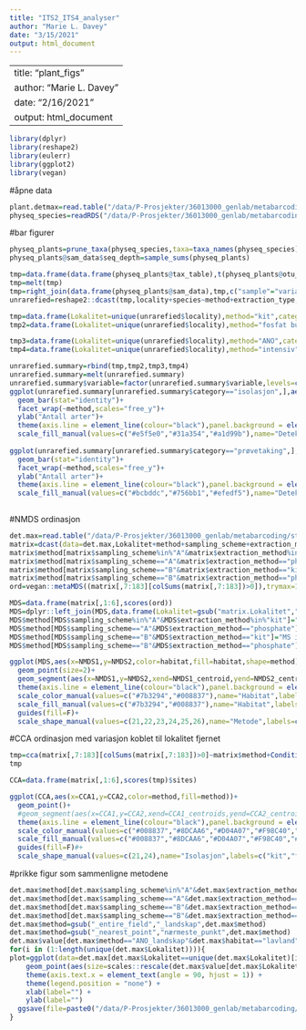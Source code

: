 ```yaml
---
title: "ITS2_ITS4_analyser"
author: "Marie L. Davey"
date: "3/15/2021"
output: html_document
---
```

---
title: "plant_figs"
author: "Marie L. Davey"
date: "2/16/2021"
output: html_document
---

```r
library(dplyr)
library(reshape2)
library(eulerr)
library(ggplot2)
library(vegan)
```

#åpne data
```r
plant.detmax=read.table("/data/P-Prosjekter/36013000_genlab/metabarcoding/statistical_analyses/hotspots_15203402/ITS2_ITS4/detection_matrix_plants_24022021.txt",header=T,fileEncoding = "latin1",sep=";")
physeq_species=readRDS("/data/P-Prosjekter/36013000_genlab/metabarcoding/statistical_analyses/hotspots_15203402/ITS2_ITS4/physeq_combispecies_01022021.rds")
```

#bar figurer
```r
physeq_plants=prune_taxa(physeq_species,taxa=taxa_names(physeq_species)[physeq_species@tax_table@.Data[,2]=="Streptophyta"&!physeq_species@tax_table@.Data[,3]%in%c("Bryopsida","Polytrichopsida","Jungermanniopsida")])
physeq_plants@sam_data$seq_depth=sample_sums(physeq_plants)

tmp=data.frame(data.frame(physeq_plants@tax_table),t(physeq_plants@otu_table@.Data))
tmp=melt(tmp)
tmp=right_join(data.frame(physeq_plants@sam_data),tmp,c("sample"="variable"))
unrarefied=reshape2::dcast(tmp,locality+species~method+extraction_type,value.var = "value",fun.aggregate = sum)

tmp=data.frame(Lokalitet=unique(unrarefied$locality),method="kit",category="isolasjon",A=sapply(unique(unrarefied$locality),function(x)length(unrarefied$species[unrarefied$locality==x&(unrarefied$A_kit>0&unrarefied$B_kit==0)])),B=sapply(unique(unrarefied$locality),function(x)length(unrarefied$species[unrarefied$locality==x&(unrarefied$A_kit==0&unrarefied$B_kit>0)])),AB=sapply(unique(unrarefied$locality),function(x)length(unrarefied$species[unrarefied$locality==x&(unrarefied$A_kit>0&unrarefied$B_kit>0)])))
tmp2=data.frame(Lokalitet=unique(unrarefied$locality),method="fosfat buffer",category="isolasjon",A=sapply(unique(unrarefied$locality),function(x)length(unrarefied$species[unrarefied$locality==x&(unrarefied$A_phosphate>0&unrarefied$B_phosphate==0)])),B=sapply(unique(unrarefied$locality),function(x)length(unrarefied$species[unrarefied$locality==x&(unrarefied$A_phosphate==0&unrarefied$B_phosphate>0)])),AB=sapply(unique(unrarefied$locality),function(x)length(unrarefied$species[unrarefied$locality==x&(unrarefied$A_phosphate>0&unrarefied$B_phosphate>0)])))

tmp3=data.frame(Lokalitet=unique(unrarefied$locality),method="ANO",category="prøvetaking",A=sapply(unique(unrarefied$locality),function(x)length(unrarefied$species[unrarefied$locality==x&(unrarefied$A_kit>0&unrarefied$A_phosphate==0)])),B=sapply(unique(unrarefied$locality),function(x)length(unrarefied$species[unrarefied$locality==x&(unrarefied$A_kit==0&unrarefied$A_phosphate>0)])),AB=sapply(unique(unrarefied$locality),function(x)length(unrarefied$species[unrarefied$locality==x&(unrarefied$A_kit>0&unrarefied$A_phosphate>0)])))
tmp4=data.frame(Lokalitet=unique(unrarefied$locality),method="intensiv",category="prøvetaking",A=sapply(unique(unrarefied$locality),function(x)length(unrarefied$species[unrarefied$locality==x&(unrarefied$B_kit>0&unrarefied$B_phosphate==0)])),B=sapply(unique(unrarefied$locality),function(x)length(unrarefied$species[unrarefied$locality==x&(unrarefied$B_kit==0&unrarefied$B_phosphate>0)])),AB=sapply(unique(unrarefied$locality),function(x)length(unrarefied$species[unrarefied$locality==x&(unrarefied$B_kit>0&unrarefied$B_phosphate>0)])))

unrarefied.summary=rbind(tmp,tmp2,tmp3,tmp4)
unrarefied.summary=melt(unrarefied.summary)
unrarefied.summary$variable=factor(unrarefied.summary$variable,levels=c("A","AB","B"))
ggplot(unrarefied.summary[unrarefied.summary$category=="isolasjon",],aes(x=Lokalitet,y=value,fill=variable))+
  geom_bar(stat="identity")+
  facet_wrap(~method,scales="free_y")+
  ylab("Antall arter")+
  theme(axis.line = element_line(colour="black"),panel.background = element_blank(),axis.text.x = element_text(angle=90))+
  scale_fill_manual(values=c("#e5f5e0","#31a354","#a1d99b"),name="Deteksjonskategori",labels=c("kun ANO","begge","kun intensiv"))
  
ggplot(unrarefied.summary[unrarefied.summary$category=="prøvetaking",],aes(x=Lokalitet,y=value,fill=variable))+
  geom_bar(stat="identity")+
  facet_wrap(~method,scales="free_y")+
  ylab("Antall arter")+
  theme(axis.line = element_line(colour="black"),panel.background = element_blank(),axis.text.x = element_text(angle=90))+
  scale_fill_manual(values=c("#bcbddc","#756bb1","#efedf5"),name="Deteksjonskategori")#,labels=c("kun kit","begge","kun fosfat buffer"))
  
```

#NMDS ordinasjon
```r
det.max=read.table("/data/P-Prosjekter/36013000_genlab/metabarcoding/statistical_analyses/hotspots_15203402/ITS2_ITS4/detection_matrix_plants_24022021.txt",header=T,fileEncoding = "latin1",sep=";")
matrix=dcast(data=det.max,Lokalitet+method+sampling_scheme+extraction_method+variable+habitat~species,value.var="value")
matrix$method[matrix$sampling_scheme%in%"A"&matrix$extraction_method%in%"kit"]="MS ANO kit"
matrix$method[matrix$sampling_scheme=="A"&matrix$extraction_method=="phosphate"]="MS ANO fosfat buffer"
matrix$method[matrix$sampling_scheme=="B"&matrix$extraction_method=="kit"]="MS intensiv kit"
matrix$method[matrix$sampling_scheme=="B"&matrix$extraction_method=="phosphate"]="MS intensiv fosfat buffer"
ord=vegan::metaMDS((matrix[,7:183][colSums(matrix[,7:183])>0]),trymax=100)

MDS=data.frame(matrix[,1:6],scores(ord))
MDS=dplyr::left_join(MDS,data.frame(Lokalitet=gsub("matrix.Lokalitet","",rownames(envfit(ord~matrix$Lokalitet)$factors$centroids)),NMDS1_centroid=(envfit(ord~matrix$Lokalitet))$factors$centroids[,1],NMDS2_centroid=(envfit(ord~matrix$Lokalitet))$factors$centroids[,2]),by="Lokalitet")
MDS$method[MDS$sampling_scheme%in%"A"&MDS$extraction_method%in%"kit"]="MS ANO kit"
MDS$method[MDS$sampling_scheme=="A"&MDS$extraction_method=="phosphate"]="MS ANO fosfat buffer"
MDS$method[MDS$sampling_scheme=="B"&MDS$extraction_method=="kit"]="MS intensiv kit"
MDS$method[MDS$sampling_scheme=="B"&MDS$extraction_method=="phosphate"]="MS intensiv fosfat buffer"

ggplot(MDS,aes(x=NMDS1,y=NMDS2,color=habitat,fill=habitat,shape=method))+
  geom_point(size=2)+
  geom_segment(aes(x=NMDS1,y=NMDS2,xend=NMDS1_centroid,yend=NMDS2_centroid,color=habitat,fill=habitat))+
  theme(axis.line = element_line(colour="black"),panel.background = element_blank())+
  scale_color_manual(values=c("#7b3294","#008837"),name="Habitat",labels=c("semi-naturlig mark","skog"))+
  scale_fill_manual(values=c("#7b3294","#008837"),name="Habitat",labels=c("semi-naturlig mark","skog"))+
  guides(fill=F)+
  scale_shape_manual(values=c(21,22,23,24,25,26),name="Metode",labels=c("ANO landskap","ANO nærmeste punkt","MS ANO fosfat buffer","MS ANO kit","MS intensiv fosfat buffer","MS intensiv kit"))
```

#CCA ordinasjon med variasjon koblet til lokalitet fjernet
```r
tmp=cca(matrix[,7:183][colSums(matrix[,7:183])>0]~matrix$method+Condition(matrix$Lokalitet))
tmp

CCA=data.frame(matrix[,1:6],scores(tmp)$sites)

ggplot(CCA,aes(x=CCA1,y=CCA2,color=method,fill=method))+
  geom_point()+
  #geom_segment(aes(x=CCA1,y=CCA2,xend=CCA1_centroids,yend=CCA2_centroids))+
  theme(axis.line = element_line(colour="black"),panel.background = element_blank())+
  scale_color_manual(values=c("#008837","#8DCAA6","#D04A07","#F98C40","#5AA5CD","#236CA7"),name="Metode")+
  scale_fill_manual(values=c("#008837","#8DCAA6","#D04A07","#F98C40","#5AA5CD","#236CA7"),name="Metode")+
  guides(fill=F)#+
  scale_shape_manual(values=c(21,24),name="Isolasjon",labels=c("kit","fosfat"))

```

#prikke figur som sammenligne metodene
```r
det.max$method[det.max$sampling_scheme%in%"A"&det.max$extraction_method%in%"kit"]="MS ANO kit"
det.max$method[det.max$sampling_scheme=="A"&det.max$extraction_method=="phosphate"]="MS ANO fosfat buffer"
det.max$method[det.max$sampling_scheme=="B"&det.max$extraction_method=="kit"]="MS intensiv kit"
det.max$method[det.max$sampling_scheme=="B"&det.max$extraction_method=="phosphate"]="MS intensiv fosfat buffer"
det.max$method=gsub("_entire_field","_landskap",det.max$method)
det.max$method=gsub("_nearest_point","nærmeste_punkt",det.max$method)
det.max$value[det.max$method=="ANO_landskap"&det.max$habitat=="lavland"]=0
for(i in (1:length(unique(det.max$Lokalitet)))){
plot=ggplot(data=det.max[det.max$Lokalitet==unique(det.max$Lokalitet)[i]&det.max$value>0,],aes(x=method,y=species,color=method))+
    geom_point(aes(size=scales::rescale(det.max$value[det.max$Lokalitet==unique(det.max$Lokalitet)[i]&det.max$value>0],to=c(0,4))))+
    theme(axis.text.x = element_text(angle = 90, hjust = 1)) +
    theme(legend.position = "none") +
    xlab(label="") +
    ylab(label="")
  ggsave(file=paste0("/data/P-Prosjekter/36013000_genlab/metabarcoding/statistical_analyses/hotspots_15203402/ITS2_ITS4/",unique(det.max$Lokalitet)[i],"_prikke_figur.png"),plot,device="png",height=297,width=210,units="mm")
}


```


